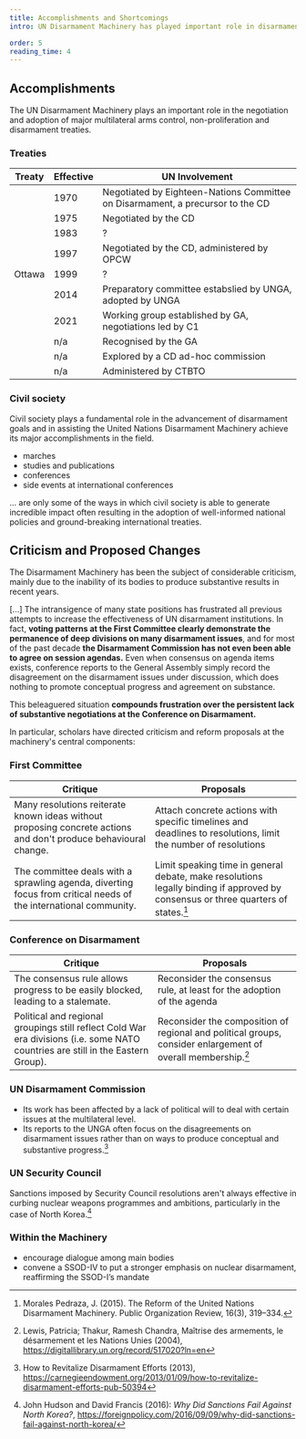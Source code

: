 ```yaml
---
title: Accomplishments and Shortcomings
intro: UN Disarmament Machinery has played important role in disarmament efforts since 1945. adoption of disarmament measures across the world. However, experts

order: 5
reading_time: 4
---
```


## Accomplishments

The UN Disarmament Machinery plays an important role in the negotiation and adoption of major multilateral arms control, non-proliferation and disarmament treaties.

### Treaties

| Treaty                                | Effective | UN Involvement                                                                 |
| ------------------------------------- | --------- | ------------------------------------------------------------------------------ |
| <Term t="NPT"/>                       | 1970      | Negotiated by Eighteen-Nations Committee on Disarmament, a precursor to the CD |
| <Term t="BWC"/>                       | 1975      | Negotiated by the CD                                                           |
| <Term t="CCW"/>                       | 1983      | ?                                                                              |
| <Term t="CWC"/>                       | 1997      | Negotiated by the CD, administered by OPCW                                     |
| <Term t="Ottawa Treaty">Ottawa</Term> | 1999      | ?                                                                              |
| <Term t="ATT"/>                       | 2014      | Preparatory committee estabslied by UNGA, adopted by UNGA                      |
| <Term t="TPNW"/>                      | 2021      | Working group established by GA, negotiations led by C1                        |
| <Term t="NWFZ"/>                      | n/a       | Recognised by the GA                                                           |
| <Term t="PAROS"/>                     | n/a       | Explored by a CD ad-hoc commission                                             |
| <Term t="CTBT"/>                      | n/a       | Administered by CTBTO                                                          |

### Civil society

<Figure
  size="large"
  src="ban-is-coming.jpg"
  caption="Campaigners dressed as nuclear bombs express confidence that a treaty banning nuclear weapons is on its way. This was part of an action held during the UN open-ended working group on nuclear disarmament in May 2016."
  credit="International Campaign to Abolish Nuclear Weapons / Tim Wright"
  creditUrl="https://www.flickr.com/photos/icanw/26382368654/"
  license="cc-by-2"
  alt=""
></Figure>

Civil society plays a fundamental role in the advancement of disarmament goals and in assisting the United Nations Disarmament Machinery achieve its major accomplishments in the field.

- marches
- studies and publications
- conferences
- side events at international conferences

... are only some of the ways in which civil society is able to generate incredible impact often resulting in the adoption of well-informed national policies and ground-breaking international treaties.

## Criticism and Proposed Changes

The Disarmament Machinery has been the subject of considerable criticism, mainly due to the inability of its bodies to produce substantive results in recent years.

<Quote type="document" cite="Sergio Duarte 2013: How to Revitalize Disarmament Efforts, Carnegie Endowment for International Peace" fullDocument="https://carnegieendowment.org/2013/01/09/how-to-revitalize-disarmament-efforts-pub-50394">

[...] The intransigence of many state positions has frustrated all previous attempts to increase the effectiveness of UN disarmament institutions. In fact, **voting patterns at the First Committee clearly demonstrate the permanence of deep divisions on many disarmament issues**, and for most of the past decade **the Disarmament Commission has not even been able to agree on session agendas.** Even when consensus on agenda items exists, conference reports to the General Assembly simply record the disagreement on the disarmament issues under discussion, which does nothing to promote conceptual progress and agreement on substance.

This beleaguered situation **compounds frustration over the persistent lack of substantive negotiations at the Conference on Disarmament.**

</Quote>

In particular, scholars have directed criticism and reform proposals at the machinery's central components:

### First Committee

| Critique                                                                                                         | Proposals                                                                                                                         |
| ---------------------------------------------------------------------------------------------------------------- | --------------------------------------------------------------------------------------------------------------------------------- |
| Many resolutions reiterate known ideas without proposing concrete actions and don't produce behavioural change.  | Attach concrete actions with specific timelines and deadlines to resolutions, limit the number of resolutions                     |
| The committee deals with a sprawling agenda, diverting focus from critical needs of the international community. | Limit speaking time in general debate, make resolutions legally binding if approved by consensus or three quarters of states.[^1] |

### Conference on Disarmament

| Critique                                                                                                                         | Proposals                                                                                                    |
| -------------------------------------------------------------------------------------------------------------------------------- | ------------------------------------------------------------------------------------------------------------ |
| The consensus rule allows progress to be easily blocked, leading to a stalemate.                                                 | Reconsider the consensus rule, at least for the adoption of the agenda                                       |
| Political and regional groupings still reflect Cold War era divisions (i.e. some NATO countries are still in the Eastern Group). | Reconsider the composition of regional and political groups, consider enlargement of overall membership.[^3] |

### UN Disarmament Commission

- Its work has been affected by a lack of political will to deal with certain issues at the multilateral level.
- Its reports to the UNGA often focus on the disagreements on disarmament issues rather than on ways to produce conceptual and substantive progress.[^2]


### UN Security Council

Sanctions imposed by Security Council resolutions aren't always effective in curbing nuclear weapons programmes and ambitions, particularly in the case of North Korea.[^4]

### Within the Machinery

- encourage dialogue among main bodies
- convene a SSOD-IV to put a stronger emphasis on nuclear disarmament, reaffirming the SSOD-I’s mandate

[^1]: Morales Pedraza, J. (2015). The Reform of the United Nations Disarmament Machinery. Public Organization Review, 16(3), 319–334.
[^2]: How to Revitalize Disarmament Efforts (2013), https://carnegieendowment.org/2013/01/09/how-to-revitalize-disarmament-efforts-pub-50394
[^3]: Lewis, Patricia; Thakur, Ramesh Chandra, Maîtrise des armements, le désarmement et les Nations Unies (2004), https://digitallibrary.un.org/record/517020?ln=en
[^4]: John Hudson and David Francis (2016): _Why Did Sanctions Fail Against North Korea?_, https://foreignpolicy.com/2016/09/09/why-did-sanctions-fail-against-north-korea/
